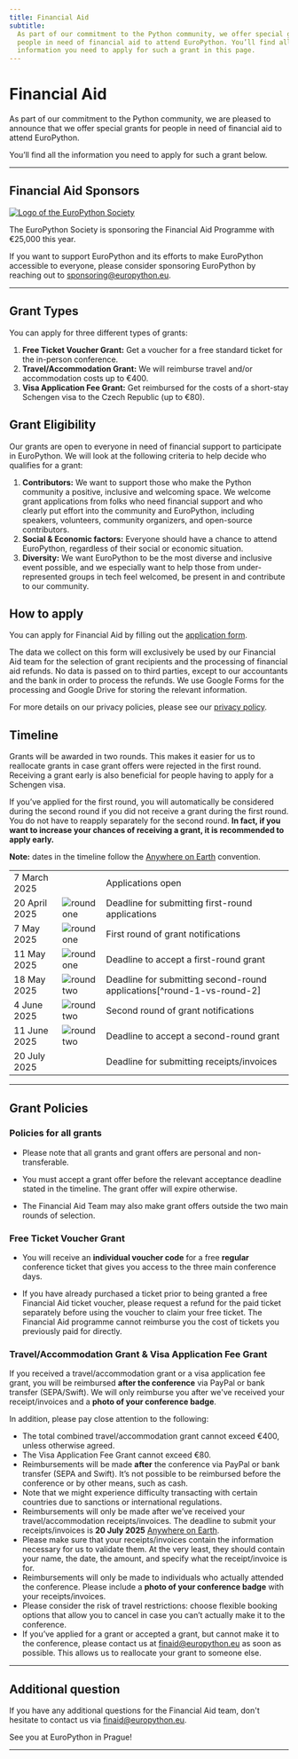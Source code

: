 ```yaml
---
title: Financial Aid
subtitle:
  As part of our commitment to the Python community, we offer special grants for
  people in need of financial aid to attend EuroPython. You’ll find all the
  information you need to apply for such a grant in this page.
---
```


# Financial Aid

As part of our commitment to the Python community, we are pleased to announce
that we offer special grants for people in need of financial aid to attend
EuroPython.

You’ll find all the information you need to apply for such a grant below.

---

## Financial Aid Sponsors

<div className="finaid-sponsor">
  <a href="https://www.europython-society.org/" target="_blank">
    <img src="/img/eps-logo-white.png" alt="Logo of the EuroPython Society" />
  </a>
</div>

The EuroPython Society is sponsoring the Financial Aid Programme with €25,000 this year.

If you want to support EuroPython and its efforts to make EuroPython accessible
to everyone, please consider sponsoring EuroPython by reaching out to
[sponsoring@europython.eu][email-sponsoring].

---

## Grant Types

You can apply for three different types of grants:


1. **Free Ticket Voucher Grant:** Get a voucher for a free standard ticket for
   the in-person conference.
2. **Travel/Accommodation Grant:** We will reimburse travel and/or accommodation
   costs up to €400.
3. **Visa Application Fee Grant:** Get reimbursed for the costs of a short-stay
   Schengen visa to the Czech Republic (up to €80).


## Grant Eligibility

Our grants are open to everyone in need of financial support to participate in
EuroPython. We will look at the following criteria to help decide who qualifies
for a grant:

1. **Contributors:** We want to support those who make the Python community
   a positive, inclusive and welcoming space. We welcome grant applications
   from folks who need financial support and who clearly put effort into
   the community and EuroPython, including speakers, volunteers, community
   organizers, and open-source contributors.
2. **Social & Economic factors:** Everyone should have a chance to attend
   EuroPython, regardless of their social or economic situation.
3. **Diversity:** We want EuroPython to be the most diverse and inclusive event
   possible, and we especially want to help those from under-represented groups
   in tech feel welcomed, be present in and contribute to our community.


## How to apply

You can apply for Financial Aid by filling out the
[application form][application-form].

The data we collect on this form will exclusively be used by our Financial Aid
team for the selection of grant recipients and the processing of financial
aid refunds. No data is passed on to third parties, except to our accountants
and the bank in order to process the refunds. We use Google Forms for the
processing and Google Drive for storing the relevant information.

For more details on our privacy policies, please see our
[privacy policy][privacy-policy].


## Timeline

Grants will be awarded in two rounds. This makes it easier for us to reallocate
grants in case grant offers were rejected in the first round. Receiving a grant
early is also beneficial for people having to apply for a Schengen visa.

If you’ve applied for the first round, you will automatically be considered
during the second round if you did not receive a grant during the first round.
You do not have to reapply separately for the second round. **In fact, if you
want to increase your chances of receiving a grant, it is recommended to apply
early.**

**Note:** dates in the timeline follow the [Anywhere on Earth][AoE] convention.

<table className="mt-8 finaid-timeline">
<tbody className="text-xl">
  <tr>
    <td>7 March 2025</td>
    <td></td>
    <td>Applications open</td>
  </tr>
  <tr className="font-bold">
    <td>20 April 2025</td>
    <td>
      <img
        src="/img/accents/finaid-round1.svg"
        className="findaid-accent-round-marker"
        alt="round one" />
    </td>
    <td>Deadline for submitting first-round applications</td>
  </tr>
  <tr>
    <td>7 May 2025</td>
    <td>
      <img
        src="/img/accents/finaid-round1.svg"
        className="findaid-accent-round-marker"
        alt="round one" />
    </td>
    <td>First round of grant notifications</td>
  </tr>
  <tr>
    <td>11 May 2025</td>
    <td>
      <img
        src="/img/accents/finaid-round1.svg"
        className="findaid-accent-round-marker"
        alt="round one" />
    </td>
    <td>Deadline to accept a first-round grant</td>
  </tr>
  <tr className="font-bold">
    <td>18 May 2025</td>
    <td>
      <img
        src="/img/accents/finaid-round2.svg"
        className="findaid-accent-round-marker"
        alt="round two" />
    </td>
    <td>Deadline for submitting second-round applications[^round-1-vs-round-2]</td>
  </tr>
  <tr>
    <td>4 June 2025</td>
    <td className="finaid-accent">
      <img
        src="/img/accents/finaid-round2.svg"
        className="findaid-accent-round-marker"
        alt="round two" />
    </td>
    <td>Second round of grant notifications</td>
  </tr>
  <tr>
    <td>11 June 2025</td>
    <td>
      <img
        src="/img/accents/finaid-round2.svg"
        className="findaid-accent-round-marker"
        alt="round two" />
    </td>
    <td>Deadline to accept a second-round grant</td>
  </tr>
  <tr>
    <td>20 July 2025</td>
    <td></td>
    <td>Deadline for submitting receipts/invoices</td>
  </tr>
</tbody>
</table>

[^round-1-vs-round-2]: If you've already applied for round 1, you don't have to
reapply for round 2. Your application will automatically be considered for round
2 if you did not receive a grant in round 1.

---

## Grant Policies

### Policies for all grants

- Please note that all grants and grant offers are personal and
  non-transferable.

- You must accept a grant offer before the relevant acceptance deadline stated
  in the timeline. The grant offer will expire otherwise.

- The Financial Aid Team may also make grant offers outside the two main rounds
  of selection.


### Free Ticket Voucher Grant

- You will receive an **individual voucher code** for a free **regular**
  conference ticket that gives you access to the three main conference days.

- If you have already purchased a ticket prior to being granted a free Financial Aid ticket voucher, please request a refund for the paid ticket separately before using the voucher to claim your free ticket. The Financial Aid programme cannot reimburse you the cost of tickets you previously paid for directly.

### Travel/Accommodation Grant & Visa Application Fee Grant

If you received a travel/accommodation grant or a visa application fee grant,
you will be reimbursed **after the conference** via PayPal or bank transfer
(SEPA/Swift). We will only reimburse you after we've received your
receipt/invoices and a **photo of your conference badge**.

In addition, please pay close attention to the following:

- The total combined travel/accommodation grant cannot exceed €400, unless otherwise agreed.
- The Visa Application Fee Grant cannot exceed €80.
- Reimbursements will be made **after** the conference via PayPal or bank
  transfer (SEPA and Swift). It’s not possible to be reimbursed before the
  conference or by other means, such as cash.
- Note that we might experience difficulty transacting with certain countries
  due to sanctions or international regulations.
- Reimbursements will only be made after we’ve received your
  travel/accommodation receipts/invoices. The deadline to submit your
  receipts/invoices is **20 July 2025** [Anywhere on Earth][AoE].
- Please make sure that your receipts/invoices contain the information necessary
  for us to validate them. At the very least, they should contain your name, the
  date, the amount, and specify what the receipt/invoice is for.
- Reimbursements will only be made to individuals who actually attended the
  conference. Please include a **photo of your conference badge** with your
  receipts/invoices.
- Please consider the risk of travel restrictions: choose flexible booking
  options that allow you to cancel in case you can’t actually make it to the
  conference.
- If you’ve applied for a grant or accepted a grant, but cannot make it to the
  conference, please contact us at [finaid@europython.eu][email-finaid] as soon as possible. This
  allows us to reallocate your grant to someone else.

---

## Additional question

If you have any additional questions for the Financial Aid team, don't hesitate
to contact us via [finaid@europython.eu][email-finaid].

See you at EuroPython in Prague!

---

[application-form]: https://forms.gle/xJ564JFBKLsGrtqz9
[privacy-policy]: https://www.europython-society.org/privacy/
[AoE]: https://en.wikipedia.org/wiki/Anywhere_on_Earth
[email-finaid]: mailto:finaid@europython.eu
[email-sponsoring]: mailto:sponsoring@europython.eu
